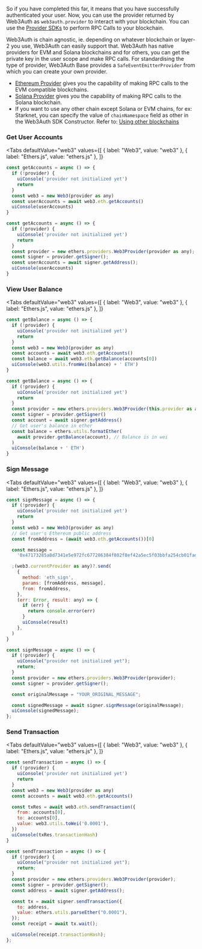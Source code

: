 
So if you have completed this far, it means that you have successfully authenticated your user. Now, you can use the provider returned by Web3Auth as
`web3auth.provider` to interact with your blockchain. You can use the [Provider SDKs](/sdk/web/providers/) to perform RPC Calls to your blockchain.

Web3Auth is chain agnostic, ie. depending on whatever blockchain or layer-2 you use, Web3Auth can easily support that. Web3Auth has native providers
for EVM and Solana blockchains and for others, you can get the private key in the user scope and make RPC calls. For standardising the type of
provider, Web3Auth Base provides a `SafeEventEmitterProvider` from which you can create your own provider.

- [Ethereum Provider](/sdk/web/providers/evm) gives you the capability of making RPC calls to the EVM compatible blockchains.
- [Solana Provider](/sdk/web/providers/solana) gives you the capability of making RPC calls to the Solana blockchain.
- If you want to use any other chain except Solana or EVM chains, for ex: Starknet, you can specify the value of `chainNamespace` field as other in
  the Web3Auth SDK Constructor. Refer to: [Using other blockchains](/sdk/web/providers/other)

### Get User Accounts

<Tabs
defaultValue="web3"
values={[
  { label: "Web3", value: "web3" },
  { label: "Ethers.js", value: "ethers.js" },
]}
>
<TabItem value="web3">

```js
const getAccounts = async () => {
  if (!provider) {
    uiConsole('provider not initialized yet')
    return
  }
  const web3 = new Web3(provider as any)
  const userAccounts = await web3.eth.getAccounts()
  uiConsole(userAccounts)
}
```

  </TabItem>
<TabItem value="ethers.js">

```js
const getAccounts = async () => {
  if (!provider) {
    uiConsole('provider not initialized yet')
    return
  }
  const provider = new ethers.providers.Web3Provider(provider as any);
  const signer = provider.getSigner();
  const userAccounts = await signer.getAddress();
  uiConsole(userAccounts)
}
```

</TabItem>

</Tabs>

### View User Balance

<Tabs
defaultValue="web3"
values={[
  { label: "Web3", value: "web3" },
  { label: "Ethers.js", value: "ethers.js" },
]}
>
<TabItem value="web3">

```js
const getBalance = async () => {
  if (!provider) {
    uiConsole('provider not initialized yet')
    return
  }
  const web3 = new Web3(provider as any)
  const accounts = await web3.eth.getAccounts()
  const balance = await web3.eth.getBalance(accounts[0])
  uiConsole(web3.utils.fromWei(balance) + ' ETH')
}
```

  </TabItem>
<TabItem value="ethers.js">

```js
const getBalance = async () => {
  if (!provider) {
    uiConsole('provider not initialized yet')
    return
  }
  const provider = new ethers.providers.Web3Provider(this.provider as any)
  const signer = provider.getSigner()
  const account = await signer.getAddress()
  // Get user's balance in ether
  const balance = ethers.utils.formatEther(
    await provider.getBalance(account), // Balance is in wei
  )
  uiConsole(balance + ' ETH')
}
```

</TabItem>

</Tabs>

### Sign Message

<Tabs
defaultValue="web3"
values={[
  { label: "Web3", value: "web3" },
  { label: "Ethers.js", value: "ethers.js" },
]}
>
<TabItem value="web3">

```js
const signMessage = async () => {
  if (!provider) {
    uiConsole('provider not initialized yet')
    return
  }
  const web3 = new Web3(provider as any)
  // Get user's Ethereum public address
  const fromAddress = (await web3.eth.getAccounts())[0]

  const message =
    '0x47173285a8d7341e5e972fc677286384f802f8ef42a5ec5f03bbfa254cb01fad'

  ;(web3.currentProvider as any)?.send(
    {
      method: 'eth_sign',
      params: [fromAddress, message],
      from: fromAddress,
    },
    (err: Error, result: any) => {
      if (err) {
        return console.error(err)
      }
      uiConsole(result)
    },
  )
}
```

  </TabItem>
<TabItem value="ethers.js">

```js
const signMessage = async () => {
  if (!provider) {
    uiConsole("provider not initialized yet");
    return;
  }
  const provider = new ethers.providers.Web3Provider(provider);
  const signer = provider.getSigner();

  const originalMessage = "YOUR_ORIGINAL_MESSAGE";

  const signedMessage = await signer.signMessage(originalMessage);
  uiConsole(signedMessage);
};
```

</TabItem>

</Tabs>

### Send Transaction

<Tabs
defaultValue="web3"
values={[
  { label: "Web3", value: "web3" },
  { label: "Ethers.js", value: "ethers.js" },
]}
>
<TabItem value="web3">

```js
const sendTransaction = async () => {
  if (!provider) {
    uiConsole('provider not initialized yet')
    return
  }
  const web3 = new Web3(provider as any)
  const accounts = await web3.eth.getAccounts()

  const txRes = await web3.eth.sendTransaction({
    from: accounts[0],
    to: accounts[0],
    value: web3.utils.toWei('0.0001'),
  })
  uiConsole(txRes.transactionHash)
}
```

  </TabItem>
<TabItem value="ethers.js">

```js
const sendTransaction = async () => {
  if (!provider) {
    uiConsole("provider not initialized yet");
    return;
  }
  const provider = new ethers.providers.Web3Provider(provider);
  const signer = provider.getSigner();
  const address = await signer.getAddress();

  const tx = await signer.sendTransaction({
    to: address,
    value: ethers.utils.parseEther("0.0001"),
  });
  const receipt = await tx.wait();

  uiConsole(receipt.transactionHash);
};
```

</TabItem>

</Tabs>
